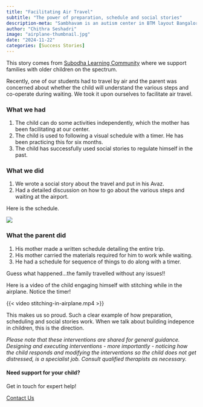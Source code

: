 ```yaml
---
title: "Facilitating Air Travel"
subtitle: "The power of preparation, schedule and social stories"
description-meta: "Sambhavam is an autism center in BTM layout Bangalore, providing parent guidance, 1 to 1 ABA therapy, speech and occupational therapy. Experienced team, family focused approach."
author: "Chithra Seshadri"
image: "airplane-thumbnail.jpg"
date: "2024-11-22"
categories: [Success Stories]
---
```

This story comes from [Subodha Learning Community](https://subodha.farmhill.in) where we support families with older children on the spectrum. 

Recently, one of our students had to travel by air and the parent was concerned about whether the child will understand the various steps and co-operate during waiting. We took it upon ourselves to facilitate air travel. 

### What we had

1. The child can do some activities independently, which the mother has been facilitating at our center.
2. The child is used to following a visual schedule with a timer. He has been practicing this for six months.
3. The child has successfully used social stories to regulate himself in the past. 

### What we did

1. We wrote a social story about the travel and put in his Avaz. 
2. Had a detailed discussion on how to go about the various steps and waiting at the airport. 

Here is the schedule.

![](airplane-schedule.jpg)

### What the parent did

1. His mother made a written schedule detailing the entire trip.
2. His mother carried the materials required for him to work while waiting. 
3. He had a schedule for sequence of things to do along with a timer. 

Guess what happened...the family travelled without any issues!! 

Here is a video of the child engaging himself with stitching while in the airplane. Notice the timer!

{{< video stitching-in-airplane.mp4 >}}

This makes us so proud. Such a clear example of how preparation, scheduling and social stories work. When we talk about building indepence in children, this is the direction. 

*Please note that these interventions are shared for general guidance. Designing and executing interventions - more importantly - noticing how the child responds and modifying the interventions so the child does not get distressed, is a specialist job. Consult qualified therapists as necessary.*

::: {.page-cta}

#### Need support for your child?

Get in touch for expert help!

<a href="/contact" class="btn btn-primary">Contact Us</a>

:::